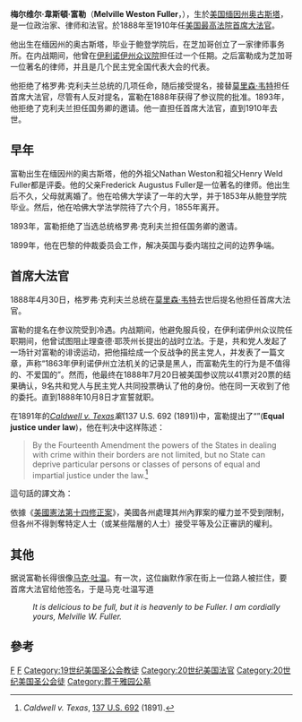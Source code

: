 {{Infobox judge
|name        = 梅尔维尔·韦斯顿·富勒
|original_name ={{lang|en|Melville Weston Fuller}}
|image       = Melville Weston Fuller Chief Justice 1908.jpg
|order = 8
|office      = 美国首席大法官
|nominator   = [[格罗弗·克利夫兰|格罗弗·克利夫兰]]
|term_start  = 1888年7月20日
|term_end    = {{box|1910年7月4日}}
|predecessor = [[莫里森·韦特|莫里森·韦特]]
|successor   = [[爱德华·道格拉斯·怀特|爱德华·道格拉斯·怀特]]
|birth_date  = {{birth date|1833|2|11}}
|birth_place = [[缅因州|缅因州]][[肯纳贝克县_(缅因州)|肯纳贝克县]][[奥古斯塔_(缅因州)|奥古斯塔]]
|death_date  = {{death date and age|1910|7|4|1833|2|11}}
|death_place = [[缅因州|缅因州]][[汉考克县_(缅因州)|汉考克县]][[索伦托|索伦托]]
|party       = [[民主黨_(美國)|民主党]]
|spouse      = Calista Reynolds {{small|(1858–1864)}}<br>Mary Coolbaugh {{small|(1866–1910)}}
|education   = [[哈佛大学|哈佛大学]]<br>[[鲍登学院|鲍登学院]] {{small|([[文学士|BA]], [[文学硕士|MA]])}}
|signature   = Melville Fuller Signature.svg
}}
'''梅尔维尔·韋斯頓·富勒'''（'''Melville Weston Fuller'''，{{bd|1833年|2月11日|1910年|7月4日|F}}），生於[[美国|美国]][[缅因州|缅因州]][[奥古斯塔_(缅因州)|奥古斯塔]]，是一位政治家、律师和法官。於1888年至1910年任[[美国最高法院|美国最高法院]][[美国首席大法官|首席大法官]]。

他出生在缅因州的奥古斯塔，毕业于鲍登学院后，在芝加哥创立了一家律师事务所。在内战期间，他曾在[[伊利诺伊州众议院|伊利诺伊州众议院]]担任过一个任期。之后富勒成为芝加哥一位著名的律师，并且是几个民主党全国代表大会的代表。

他拒绝了格罗弗·克利夫兰总统的几项任命，随后接受提名，接替[[莫里森·韦特|莫里森·韦特]]担任首席大法官，尽管有人反对提名，富勒在1888年获得了参议院的批准。1893年，他拒绝了克利夫兰担任国务卿的邀请。他一直担任首席大法官，直到1910年去世。

== 早年 ==
富勒出生在缅因州的奥古斯塔，他的外祖父Nathan Weston和祖父Henry Weld Fuller都是评委。他的父亲Frederick Augustus Fuller是一位著名的律师。他出生后不久，父母就离婚了。他在哈佛大学读了一年的大学，并于1853年从鲍登学院毕业。然后，他在哈佛大学法学院待了六个月，1855年离开。

1893年，富勒拒绝了当选总统格罗弗·克利夫兰担任国务卿的邀请。

1899年，他在巴黎的仲裁委员会工作，解决英国与委内瑞拉之间的边界争端。

==  首席大法官 ==
1888年4月30日，格罗弗·克利夫兰总统在[[莫里森·韦特|莫里森·韦特]]去世后提名他担任首席大法官。

富勒的提名在参议院受到冷遇。内战期间，他避免服兵役，在伊利诺伊州众议院任职期间，他曾试图阻止理查德·耶茨州长提出的战时立法。于是，共和党人发起了一场针对富勒的诽谤运动，把他描绘成一个反战争的民主党人，并发表了一篇文章，声称“1863年伊利诺伊州立法机关的记录是黑人，而富勒先生的行为是不值得的、不爱国的”。然而，他最终在1888年7月20日被美国参议院以41票对20票的结果确认，9名共和党人与民主党人共同投票确认了他的身份。他在同一天收到了他的委托。直到1888年10月8日才宣誓就职。

在1891年的''[[Caldwell_v._Texas|Caldwell v. Texas]]案''(137 U.S. 692 (1891))中，富勒提出了“{{tsl|en|Equal justice under law|法律面前人人平等}}”('''Equal justice under law''')，他在判决中这样陈述：<blockquote>By the Fourteenth Amendment the powers of the States in dealing with crime within their borders are not limited, but no State can deprive particular persons or classes of persons of equal and impartial justice under the law.<ref>''Caldwell v. Texas'', [http://supreme.justia.com/us/137/692/case.html 137 U.S. 692] {{Wayback|url=http://supreme.justia.com/us/137/692/case.html |date=20111026172958 }} (1891).</ref></blockquote>
這句話的譯文為：

依據《[[美國憲法第十四修正案|美國憲法第十四修正案]]》，美國各州處理其州內罪案的權力並不受到限制，但各州不得剝奪特定人士（或某些階層的人士）接受平等及公正審訊的權利。

==  其他 ==
据说富勒长得很像[[马克·吐温|马克·吐温]]。有一次，这位幽默作家在街上一位路人被拦住，要首席大法官给他签名，于是马克·吐温写道
:''It is delicious to be full, but it is heavenly to be Fuller. I am cordially yours, Melville W. Fuller.''

==參考==
{{reflist}}

{{s-start}}
{{s-legal}}
{{s-bef|before=[[莫里森·韦特|莫里森·韦特]]}}
{{s-ttl|title=[[美国首席大法官|美国首席大法官]]|years=1888–1910}}
{{s-aft|after=[[爱德华·道格拉斯·怀特|爱德华·道格拉斯·怀特]]}}
{{s-end}}

{{美國首席大法官}}
{{start U.S. Supreme Court composition| CJ=富勒}}
{{U.S. Supreme Court composition court lifespan| cj=梅尔维尔·富勒| years=1888–1910}}
{{U.S. Supreme Court composition 1888–1889}}
{{U.S. Supreme Court composition 1890}}
{{U.S. Supreme Court composition 1891–1892}}
{{U.S. Supreme Court composition 1892–1893}}
{{U.S. Supreme Court composition 1893}}
{{U.S. Supreme Court composition 1894–1895}}
{{U.S. Supreme Court composition 1896–1897}}
{{U.S. Supreme Court composition 1898–1902}}
{{U.S. Supreme Court composition 1902–1903}}
{{U.S. Supreme Court composition 1903–1906}}
{{U.S. Supreme Court composition 1906–1909}}
{{U.S. Supreme Court composition January–March 1910}}
{{U.S. Supreme Court composition March–July 1910}}
{{end U.S. Supreme Court composition}}
{{Authority control}}

{{DEFAULTSORT:Fuller, Melville Weston}}
[[Category:鮑登學院校友|F]]
[[Category:哈佛大學校友|F]]
[[Category:19世纪美国圣公会教徒|Category:19世纪美国圣公会教徒]]
[[Category:20世纪美国法官|Category:20世纪美国法官]]
[[Category:20世纪美国圣公会徒|Category:20世纪美国圣公会徒]]
[[Category:葬于雅园公墓|Category:葬于雅园公墓]]